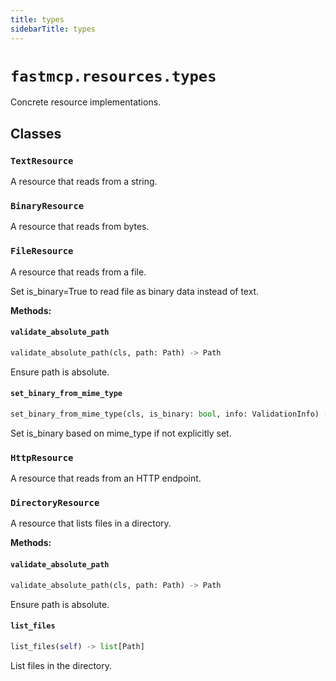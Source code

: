 ```yaml
---
title: types
sidebarTitle: types
---
```


# `fastmcp.resources.types`


Concrete resource implementations.

## Classes

### `TextResource` <sup><a href="https://github.com/jlowin/fastmcp/blob/main/src/fastmcp/resources/types.py#L21"><Icon icon="github" size="14" /></a></sup>


A resource that reads from a string.


### `BinaryResource` <sup><a href="https://github.com/jlowin/fastmcp/blob/main/src/fastmcp/resources/types.py#L31"><Icon icon="github" size="14" /></a></sup>


A resource that reads from bytes.


### `FileResource` <sup><a href="https://github.com/jlowin/fastmcp/blob/main/src/fastmcp/resources/types.py#L41"><Icon icon="github" size="14" /></a></sup>


A resource that reads from a file.

Set is_binary=True to read file as binary data instead of text.


**Methods:**

#### `validate_absolute_path` <sup><a href="https://github.com/jlowin/fastmcp/blob/main/src/fastmcp/resources/types.py#L59"><Icon icon="github" size="14" /></a></sup>

```python
validate_absolute_path(cls, path: Path) -> Path
```

Ensure path is absolute.


#### `set_binary_from_mime_type` <sup><a href="https://github.com/jlowin/fastmcp/blob/main/src/fastmcp/resources/types.py#L67"><Icon icon="github" size="14" /></a></sup>

```python
set_binary_from_mime_type(cls, is_binary: bool, info: ValidationInfo) -> bool
```

Set is_binary based on mime_type if not explicitly set.


### `HttpResource` <sup><a href="https://github.com/jlowin/fastmcp/blob/main/src/fastmcp/resources/types.py#L84"><Icon icon="github" size="14" /></a></sup>


A resource that reads from an HTTP endpoint.


### `DirectoryResource` <sup><a href="https://github.com/jlowin/fastmcp/blob/main/src/fastmcp/resources/types.py#L100"><Icon icon="github" size="14" /></a></sup>


A resource that lists files in a directory.


**Methods:**

#### `validate_absolute_path` <sup><a href="https://github.com/jlowin/fastmcp/blob/main/src/fastmcp/resources/types.py#L116"><Icon icon="github" size="14" /></a></sup>

```python
validate_absolute_path(cls, path: Path) -> Path
```

Ensure path is absolute.


#### `list_files` <sup><a href="https://github.com/jlowin/fastmcp/blob/main/src/fastmcp/resources/types.py#L122"><Icon icon="github" size="14" /></a></sup>

```python
list_files(self) -> list[Path]
```

List files in the directory.

